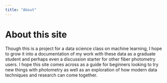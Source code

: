 ```yaml
---
title: "About"
---
```


# About this site

Though this is a project for a data science class on machine learning, I hope to grow it into a documentation of my work with these data as a graduate student and perhaps even a discussion starter for other fiber photometry users. I hope this site comes across as a guide for beginners looking to try new things with photometry as well as an exploration of how modern data techniques and research can come together.
